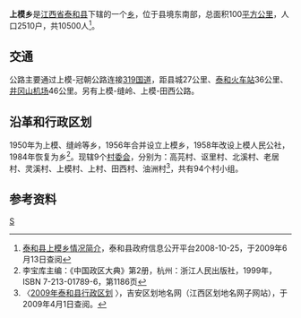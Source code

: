 {{中国乡级行政区
| 行政区全称 = 上模乡
| 景观照片文件名 =
| 景观照片描述 =
| 上级行政区 = [[江西省|江西省]][[泰和县|泰和县]]
| 行政区类别 = [[乡|乡]]
| 行政区划代码 = 360826202
| 地理坐标 = {{coord|26.6085|N|114.9675|E|display=inline,title|scale:30000_region:CN}}
| 总面积 = 100平方公里
| 户籍人口 =
| 户籍人口年份 =
| 常住人口 =
| 常住人口年份 =
| 领导人职务1 =
| 领导人姓名1 =
| 领导人职务2 =
| 领导人姓名2 =
| 行政区划 = 9[[村委会|村委会]]
| 官方网站 =
| 邮政编码 = 343733
| 毗邻行政区 = 北：[[冠朝镇|冠朝镇]]；东北：[[沙村镇|沙村镇]]；东南：[[水槎乡|水槎乡]]；西：[[万安县|万安县]][[枧头镇|枧头镇]]、[[窑头镇|窑头镇]]
| 位置图文件名 = Taihe Shangmu Weizhi.svg
| 位置图描述 = 上模乡在泰和县的位置
}}

'''上模乡'''是[[江西省|江西省]][[泰和县|泰和县]]下辖的一个[[乡|乡]]，位于县境东南部，总面积100[[平方公里|平方公里]]，人口2510户，共10500人<ref name="gk">[http://218.64.81.28/jxth/bmgkxx/smx/gkxx/bjzfbmjs/200808/t20080817_12052.htm 泰和县上模乡情况简介]{{dead link|date=2017年11月 |bot=InternetArchiveBot |fix-attempted=yes }}，泰和县政府信息公开平台2008-10-25，于2009年6月13日查阅</ref>。

== 交通 ==
公路主要通过上模-冠朝公路连接[[319国道|319国道]]，距县城27公里、[[泰和火车站|泰和火车站]]36公里、[[井冈山机场|井冈山机场]]46公里。另有上模-缝岭、上模-田西公路。

== 沿革和行政区划 ==
1950年为上模、缝岭等乡，1956年合并设立上模乡，1958年改设上模人民公社，1984年恢复为乡<ref>李宝库主编：《中国政区大典》第2册，杭州：浙江人民出版社，1999年，ISBN 7-213-01789-6，第1186页</ref>。现辖9个[[村委会|村委会]]，分别为：高芫村、讴里村、北溪村、老居村、灵溪村、上模村、上村、田西村、油洲村<ref>〈[http://www.jxqhdm.com/index-ja.aspx 2009年泰和县行政区划] {{Wayback|url=http://www.jxqhdm.com/index-ja.aspx |date=20091025153207 }}〉，吉安区划地名网（江西区划地名网子网站），于2009年4月1日查阅。</ref>，共有94个村小组。

== 参考资料 ==

<div class="references-small">
<references />
</div>

{{泰和县行政区划}}

[[Category:泰和县行政区划|S]]